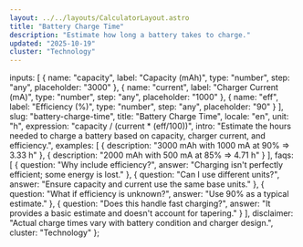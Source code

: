 ```yaml
---
layout: ../../layouts/CalculatorLayout.astro
title: "Battery Charge Time"
description: "Estimate how long a battery takes to charge."
updated: "2025-10-19"
cluster: "Technology"
---
```



  inputs: [
    { name: "capacity", label: "Capacity (mAh)", type: "number", step: "any", placeholder: "3000" },
    { name: "current", label: "Charger Current (mA)", type: "number", step: "any", placeholder: "1000" },
    { name: "eff", label: "Efficiency (%)", type: "number", step: "any", placeholder: "90" }
  ],
  slug: "battery-charge-time",
  title: "Battery Charge Time",
  locale: "en",
  unit: "h",
  expression: "capacity / (current * (eff/100))",
  intro: "Estimate the hours needed to charge a battery based on capacity, charger current, and efficiency.",
  examples: [
    { description: "3000 mAh with 1000 mA at 90% ⇒ 3.33 h" },
    { description: "2000 mAh with 500 mA at 85% ⇒ 4.71 h" }
  ],
  faqs: [
    { question: "Why include efficiency?", answer: "Charging isn't perfectly efficient; some energy is lost." },
    { question: "Can I use different units?", answer: "Ensure capacity and current use the same base units." },
    { question: "What if efficiency is unknown?", answer: "Use 90% as a typical estimate." },
    { question: "Does this handle fast charging?", answer: "It provides a basic estimate and doesn't account for tapering." }
  ],
  disclaimer: "Actual charge times vary with battery condition and charger design.",
  cluster: "Technology"
};

<Calculator schema={schema} />
